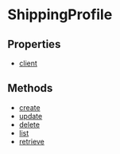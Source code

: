 
# ShippingProfile

## Properties

- [client](../../ShippingProfile/properties/js_sdk.admin.ShippingProfile.client/page.mdx)

## Methods

- [create](../../ShippingProfile/methods/js_sdk.admin.ShippingProfile.create/page.mdx)
- [update](../../ShippingProfile/methods/js_sdk.admin.ShippingProfile.update/page.mdx)
- [delete](../../ShippingProfile/methods/js_sdk.admin.ShippingProfile.delete/page.mdx)
- [list](../../ShippingProfile/methods/js_sdk.admin.ShippingProfile.list/page.mdx)
- [retrieve](../../ShippingProfile/methods/js_sdk.admin.ShippingProfile.retrieve/page.mdx)
